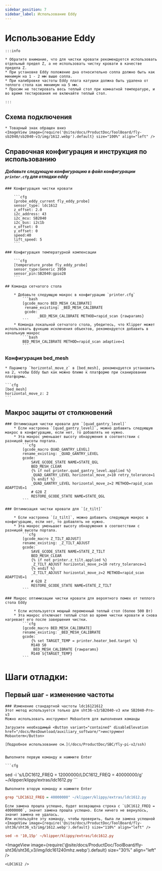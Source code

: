 ```yaml
---
sidebar_position: 7
sidebar_label: Использование Eddy
---
```




# Использование Eddy

    :::info

    * Обратите внимание, что для чистки кровати рекомендуется использовать отдельный предел Z, а не использовать чистку кровати в качестве предела Z.
    * При установке Eddy положение дна относительно сопла должно быть как минимум на 1 - 2 мм выше сопла.
    * При калибровке частоты Eddy плата катушки должна быть удалена от теплого стола как минимум на 5 мм.
    * Просим не тестировать весь теплый стол при комнатной температуре, и во время тестирования не включайте теплый стол.

    :::

## Схема подключения

    * Товарный знак обращен вниз
    <ImageView image={require('@site/docs/ProductDoc/ToolBoard/fly-sb2040/sb2040-v3/img/1612.webp').default} size="100%" align="left" />


## Справочная конфигурация и инструкция по использованию

##### Добавьте следующую конфигурацию в файл конфигурации `printer.cfg` для отладки eddy

    ### Конфигурация чистки кровати

        ```cfg
        [probe_eddy_current fly_eddy_probe]
        sensor_type: ldc1612
        z_offset: 2.0
        i2c_address: 43
        i2c_mcu: SB2040
        i2c_bus: i2c1b
        x_offset: 0
        y_offset: 0
        speed:40
        lift_speed: 5
        ```

    ### Конфигурация температурной компенсации

        ```cfg
        [temperature_probe fly_eddy_probe]
        sensor_type:Generic 3950
        sensor_pin:SB2040:gpio28
        ```

    ## Команда сетчатого стола

        * Добавьте следующую макрос в конфигурацию `printer.cfg`
            ```bash
            [gcode_macro BED_MESH_CALIBRATE]
             rename_existing: _BED_MESH_CALIBRATE
             gcode: 
                   _BED_MESH_CALIBRATE METHOD=rapid_scan {rawparams}
            ```
        * Команда локальной сетчатого стола, убедитесь, что Klipper может использовать функцию исключения объектов, рекомендуется добавить в начальную макрос
            ```bash
            BED_MESH_CALIBRATE METHOD=rapid_scan adaptive=1 
            ```

### Конфигурация bed_mesh

    * Параметр `horizontal_move_z` в [bed_mesh], рекомендуется установить на 2, чтобы Eddy был как можно ближе к платформе при сканировании платформы.

    ```cfg
    [bed_mesh]
    horizontal_move_z: 2
    ```
## Макрос защиты от столкновений

    ### Оптимизация чистки кровати для `[quad_gantry_level]`
        * Если настроена `[quad_gantry_level]`, можно добавить следующую макрос в конфигурацию, если нет, то добавлять не нужно.
        * Эта макрос уменьшает высоту обнаружения в соответствии с разницей высоты портала.
            ```cfg
            [gcode_macro QUAD_GANTRY_LEVEL]
            rename_existing: _QUAD_GANTRY_LEVEL
            gcode:
                SAVE_GCODE_STATE NAME=STATE_QGL
                BED_MESH_CLEAR
                {% if not printer.quad_gantry_level.applied %}
                _QUAD_GANTRY_LEVEL horizontal_move_z=10 retry_tolerance=1
                {% endif %}
                _QUAD_GANTRY_LEVEL horizontal_move_z=2 METHOD=rapid_scan ADAPTIVE=1
                # G28 Z
                RESTORE_GCODE_STATE NAME=STATE_QGL
            ```

    ### Оптимизация чистки кровати для `[z_tilt]`

        * Если настроена `[z_tilt]`, можно добавить следующую макрос в конфигурацию, если нет, то добавлять не нужно.
        * Эта макрос уменьшает высоту обнаружения в соответствии с разницей высоты портала.
            ```cfg
            [gcode_macro Z_TILT_ADJUST]
            rename_existing: _Z_TILT_ADJUST
            gcode:
                SAVE_GCODE_STATE NAME=STATE_Z_TILT
                BED_MESH_CLEAR
                {% if not printer.z_tilt.applied %}
                _Z_TILT_ADJUST horizontal_move_z=10 retry_tolerance=1
                {% endif %}
                _Z_TILT_ADJUST horizontal_move_z=2 METHOD=rapid_scan ADAPTIVE=1
                # G28 Z
                RESTORE_GCODE_STATE NAME=STATE_Z_TILT
            ```

    ### Макрос оптимизации чистки кровати для вероятного помех от теплого стола Eddy

        * Если используется мощный переменный теплый стол (более 500 Вт)
        * Эта макрос отключает теплый стол во время чистки кровати и снова нагревает его после завершения чистки.
            ```cfg
            [gcode_macro BED_MESH_CALIBRATE]
            rename_existing: _BED_MESH_CALIBRATE
            gcode:
                {% set TARGET_TEMP = printer.heater_bed.target %}
                M140 S0
                _BED_MESH_CALIBRATE {rawparams}
                M140 S{TARGET_TEMP}
            ```

   # Шаги отладки: 
   ## Первый шаг - изменение частоты

    ### Изменение стандартной частоты ldc16121612
    Этот метод используется только для sht36-v3/SB2040-v3 или SB2040-Pro-v3
    Можно использовать инструмент Mobaxterm для выполнения команды

    Загрузите необходимый <Button variant="contained" disableElevation href="/docs/ResDownload/auxiliary_software/">инструмент Mobaxterm</Button>

    [Подробное использование см.](/docs/ProductDoc/SBC/fly-pi-v2/ssh)


    Выполните первую команду и нажмите Enter

    ```cfg
sed -i 's/LDC1612_FREQ = 12000000/LDC1612_FREQ = 40000000/g' ~/klipper/klippy/extras/ldc1612.py
    ```

    Выполните вторую команду и нажмите Enter
  ```cfg
grep "LDC1612_FREQ = 40000000" ~/klipper/klippy/extras/ldc1612.py
  ```
    Если замена прошла успешно, будет возвращена строка с `LDC1612_FREQ = 40000000`, значит замена прошла успешно. Если ничего не вернулось, значит замена не удалась.
    Или используйте эту команду, чтобы проверить, была ли замена успешной
    <ImageView image={require('@site/docs/ProductDoc/ToolBoard/fly-sht36/sht36_v3/img/1612.webp').default} size="110%" align="left" />
```cfg
sed -n '10,15p' ~/klipper/klippy/extras/ldc1612.py
```
   <ImageView image={require('@site/docs/ProductDoc/ToolBoard/fly-sht36/sht36_v3/img/ldc161240mhz.webp').default} size="30%" align="left" />

    <LDC1612 /> 